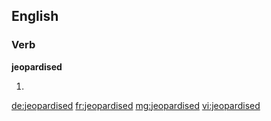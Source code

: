 ==English==

===Verb===
'''jeopardised'''

# {{past of|[[jeopardise]]}}

[[de:jeopardised]]
[[fr:jeopardised]]
[[mg:jeopardised]]
[[vi:jeopardised]]